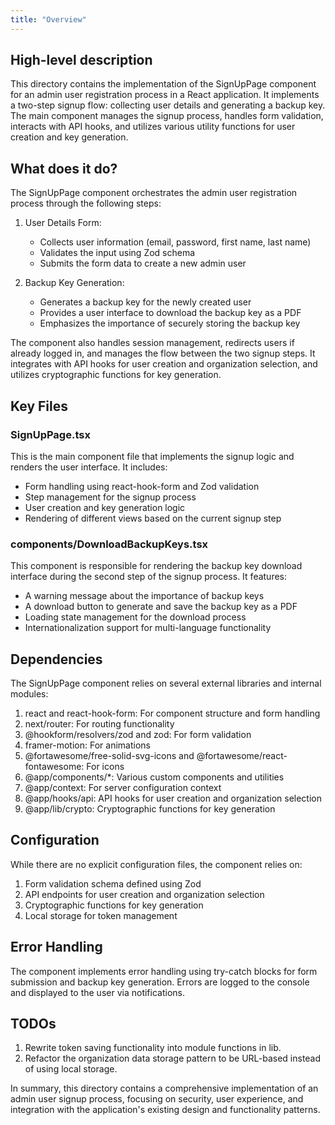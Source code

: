 ```yaml
---
title: "Overview"
---
```


## High-level description
This directory contains the implementation of the SignUpPage component for an admin user registration process in a React application. It implements a two-step signup flow: collecting user details and generating a backup key. The main component manages the signup process, handles form validation, interacts with API hooks, and utilizes various utility functions for user creation and key generation.

## What does it do?
The SignUpPage component orchestrates the admin user registration process through the following steps:

1. User Details Form:
   - Collects user information (email, password, first name, last name)
   - Validates the input using Zod schema
   - Submits the form data to create a new admin user

2. Backup Key Generation:
   - Generates a backup key for the newly created user
   - Provides a user interface to download the backup key as a PDF
   - Emphasizes the importance of securely storing the backup key

The component also handles session management, redirects users if already logged in, and manages the flow between the two signup steps. It integrates with API hooks for user creation and organization selection, and utilizes cryptographic functions for key generation.

## Key Files

### SignUpPage.tsx
This is the main component file that implements the signup logic and renders the user interface. It includes:

- Form handling using react-hook-form and Zod validation
- Step management for the signup process
- User creation and key generation logic
- Rendering of different views based on the current signup step

### components/DownloadBackupKeys.tsx
This component is responsible for rendering the backup key download interface during the second step of the signup process. It features:

- A warning message about the importance of backup keys
- A download button to generate and save the backup key as a PDF
- Loading state management for the download process
- Internationalization support for multi-language functionality

## Dependencies
The SignUpPage component relies on several external libraries and internal modules:

1. react and react-hook-form: For component structure and form handling
2. next/router: For routing functionality
3. @hookform/resolvers/zod and zod: For form validation
4. framer-motion: For animations
5. @fortawesome/free-solid-svg-icons and @fortawesome/react-fontawesome: For icons
6. @app/components/*: Various custom components and utilities
7. @app/context: For server configuration context
8. @app/hooks/api: API hooks for user creation and organization selection
9. @app/lib/crypto: Cryptographic functions for key generation

## Configuration
While there are no explicit configuration files, the component relies on:

1. Form validation schema defined using Zod
2. API endpoints for user creation and organization selection
3. Cryptographic functions for key generation
4. Local storage for token management

## Error Handling
The component implements error handling using try-catch blocks for form submission and backup key generation. Errors are logged to the console and displayed to the user via notifications.

## TODOs
1. Rewrite token saving functionality into module functions in lib.
2. Refactor the organization data storage pattern to be URL-based instead of using local storage.

In summary, this directory contains a comprehensive implementation of an admin user signup process, focusing on security, user experience, and integration with the application's existing design and functionality patterns.